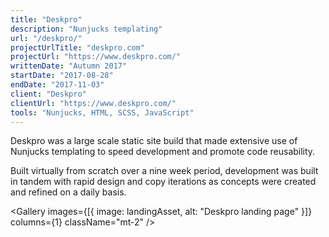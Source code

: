 ```yaml
---
title: "Deskpro"
description: "Nunjucks templating"
url: "/deskpro/"
projectUrlTitle: "deskpro.com"
projectUrl: "https://www.deskpro.com/"
writtenDate: "Autumn 2017"
startDate: "2017-08-28"
endDate: "2017-11-03"
client: "Deskpro"
clientUrl: "https://www.deskpro.com/"
tools: "Nunjucks, HTML, SCSS, JavaScript"
---
```




Deskpro was a large scale static site build that made extensive use of Nunjucks templating to speed development and promote code reusability.

Built virtually from scratch over a nine week period, development was built in tandem with rapid design and copy iterations as concepts were created and refined on a daily basis.

<Gallery
  images={[{ image: landingAsset, alt: "Deskpro landing page" }]}
  columns={1}
  className="mt-2"
/>
